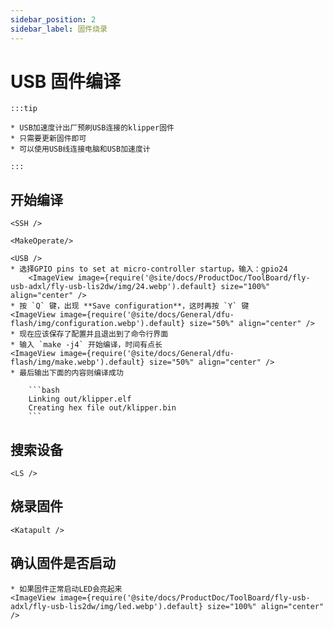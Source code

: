 ```yaml
---
sidebar_position: 2
sidebar_label: 固件烧录
---
```




# USB 固件编译

    :::tip

    * USB加速度计出厂预刷USB连接的klipper固件
    * 只需要更新固件即可
    * 可以使用USB线连接电脑和USB加速度计

    :::

## 开始编译

    <SSH />

    <MakeOperate/>

    <USB />
    * 选择GPIO pins to set at micro-controller startup，输入：gpio24
        <ImageView image={require('@site/docs/ProductDoc/ToolBoard/fly-usb-adxl/fly-usb-lis2dw/img/24.webp').default} size="100%" align="center" />
    * 按 `Q` 键，出现 **Save configuration**，这时再按 `Y` 键
    <ImageView image={require('@site/docs/General/dfu-flash/img/configuration.webp').default} size="50%" align="center" />
    * 现在应该保存了配置并且退出到了命令行界面
    * 输入 `make -j4` 开始编译，时间有点长
    <ImageView image={require('@site/docs/General/dfu-flash/img/make.webp').default} size="50%" align="center" />
    * 最后输出下面的内容则编译成功

        ```bash
        Linking out/klipper.elf
        Creating hex file out/klipper.bin
        ```

## 搜索设备

    <LS />


## 烧录固件


    <Katapult />


## 确认固件是否启动

    * 如果固件正常启动LED会亮起来
    <ImageView image={require('@site/docs/ProductDoc/ToolBoard/fly-usb-adxl/fly-usb-lis2dw/img/led.webp').default} size="100%" align="center" />

